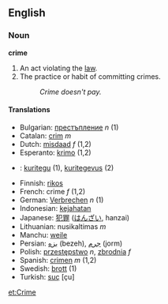 ==English==

===Noun===
'''crime'''

# An act violating the [[law]].
# The practice or habit of committing crimes.
#: ''Crime doesn't pay.''

====Translations====
*Bulgarian: [[престъпление]] ''n'' (1)
*Catalan: [[crim]] ''m''
*Dutch: [[misdaad]] ''f'' (1,2)
*Esperanto: [[krimo]] (1,2)
*{{et}}: [[kuritegu]] (1), [[kuritegevus]] (2)
*Finnish: [[rikos]]
*French: crime ''f'' (1,2)
*German: [[Verbrechen]] ''n'' (1)
*Indonesian: [[jahat|kejahatan]]
*Japanese: [[犯罪]] ([[はんざい]], hanzai)
*Lithuanian: nusikaltimas ''m''
*Manchu: [[weile]]
*Persian: [[بزه]] (bezeh), [[جرم]] (jorm)
*Polish: [[przestępstwo]] ''n'', [[zbrodnia]] ''f''
*Spanish: [[crimen]] ''m'' (1,2)
*Swedish: [[brott]] (1)
*Turkish: [[suç]] [çu]

[[et:Crime]]